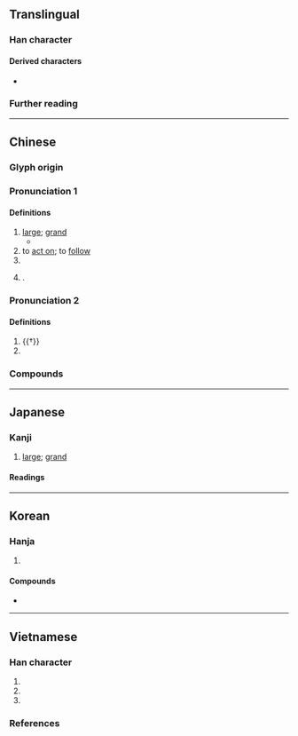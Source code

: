 {{also|조}}
{{character info}}
==Translingual==

===Han character===
{{Han char|rn=1|rad=一|as=04|sn=5|four=10109|canj=MFM|ids=⿱不一}}

====Derived characters====
* {{l|mul|[[伾]], [[呸]], [[坯]], [[㚰]], [[岯]], [[𢓖]], [[怌]], [[抷]], [[𣳎]], [[狉]], [[𨸹]], [[𣆏]], [[胚]], [[柸]], [[𤇨]], [[𤘹]], [[㺽]], [[𥅊]], [[𥑜]], [[𥘻]], [[秠]], [[𥹂]], [[䋔]]([[𫄞]]), [[蚽]], [[𣌹]], [[𠃂]], [[𫌶]], [[豾]], [[𨠙]], [[鉟]], [[𨸿]], [[𩎜]], [[𩚼]], [[駓]]([[𬳵]]), [[魾]], [[𪀇]], [[噽]], [[邳]], [[𣬾]], [[𣓺]], [[䪹]], [[䲹]], [[苤]], [[𤵛]], [[𨴈]], [[𩈓]], [[髬]], [[𪢩]], [[𨲐]], [[𩓭]], [[𩔌]]}}

===Further reading===
{{kangxi-ws|一部/四畫}}
{{Han ref|kx=0077.100|dkj=00030|dj=0155.010|hdz=10015.010|uh=4E15}}

----

==Chinese==
{{zh-forms|alt=㔻,㶨,𠦓,⿱不于}}

===Glyph origin===
{{Han etym}}

===Pronunciation 1===
{{zh-pron
|m=pī
|c=pei1
|mn=phi
|mc=y
|oc=y
|cat=a,v,part,pn
}}

====Definitions====
{{zh-hanzi}}

# [[large]]; [[grand]]
#* {{zh-x|天下 之 壯觀，王者 之 丕 業。|Splendor of all under Heaven, '''great''' achievement of kings|ref=Shiji}}
# to [[act on]]; to [[follow]]
# {{n-g|A particle.}}
# {{surname|zh}}.

===Pronunciation 2===
{{zh-pron
|m=bù
|cat=
}}

====Definitions====
{{zh-hanzi}}

# {{†}} {{zh-alt-form|不}}
# {{zh-used|可丕丕|[[heart]] [[beating]]}}

===Compounds===
{{zh-der|丕烈|丕林島|丕績|丕變|丕基|丕顯|丕丕|丕業|丕靈|春丕峽|氣丕丕}}

----

==Japanese==
{{wp|lang=ja}}

===Kanji===
{{ja-kanji|grade=uc|rs=一04}}

# [[large]]; [[grand]]

====Readings====
{{ja-readings
|goon=ひ
|kanon=ひ
|kun=おお-き.い<おほ-き.い
}}

----

==Korean==

===Hanja===
{{ko-hanja|크다|클|비}}

# {{hanja form of|비|[[large]]; [[grand]]}}

====Compounds====
{{der-top3|Compounds}}
* {{ko-l|비자|丕子}}
{{der-bottom}}

----

==Vietnamese==

===Han character===
{{vi-readings|rs=一04
|hanviet=phi-tdcndg;tdcntd;gdhn;bonet;genibrel
|phienthiet=鋪悲 phô bi
|nom=vầy-tdcndg;tdcntd;gdhn;btcn;bonet;genibrel;taberd, vậy-tdcndg;tdcntd;gdhn;bonet;genibrel;taberd, phỉ-tdcndg;tdcntd;gdhn;btcn, bậy-gdhn;btcn;genibrel, phơi-tdcndg, chăng-gdhn, chẳng-gdhn, phi-btcn
}}

# {{han tu form of|phi|[[large]]; [[grand]]}}
# {{Nom form of|vầy|[[such]]; [[like]] [[this]]}}
# {{Nom form of|vậy|[[so]]; [[thus]]}}

===References===
<references/>